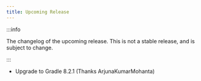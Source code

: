 ```yaml
---
title: Upcoming Release
---
```


:::info

The changelog of the upcoming release. This is not a stable release, and is subject to change.

:::

- Upgrade to Gradle 8.2.1 (Thanks ArjunaKumarMohanta)
